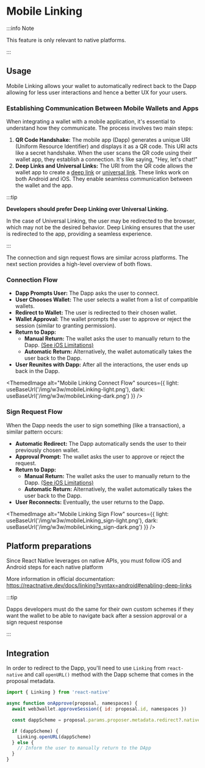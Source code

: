 
# Mobile Linking

:::info Note

This feature is only relevant to native platforms.

:::

## Usage

Mobile Linking allows your wallet to automatically redirect back to the Dapp allowing for less user interactions and hence a better UX for your users.

### Establishing Communication Between Mobile Wallets and Apps

When integrating a wallet with a mobile application, it's essential to understand how they communicate. The process involves two main steps:

1. **QR Code Handshake:** The mobile app (Dapp) generates a unique URI (Uniform Resource Identifier) and displays it as a QR code. This URI acts like a secret handshake. When the user scans the QR code using their wallet app, they establish a connection. It's like saying, "Hey, let's chat!"
2. **Deep Links and Universal Links:** The URI from the QR code allows the wallet app to create a [deep link](https://support.google.com/google-ads/answer/10023042?hl=en#:~:text=Deep%20links%20send%20mobile%20device,%2C%20Shopping%2C%20and%20Display%20campaigns.) or [universal link](https://developer.apple.com/ios/universal-links/). These links work on both Android and iOS. They enable seamless communication between the wallet and the app.

:::tip

**Developers should prefer Deep Linking over Universal Linking.**

In the case of Universal Linking, the user may be redirected to the browser, which may not be the desired behavior. Deep Linking ensures that the user is redirected to the app, providing a seamless experience.

:::

The connection and sign request flows are similar across platforms.
The next section provides a high-level overview of both flows.

### Connection Flow

- **Dapp Prompts User:** The Dapp asks the user to connect.
- **User Chooses Wallet:** The user selects a wallet from a list of compatible wallets.
- **Redirect to Wallet:** The user is redirected to their chosen wallet.
- **Wallet Approval:** The wallet prompts the user to approve or reject the session (similar to granting permission).
- **Return to Dapp:**
  - **Manual Return:** The wallet asks the user to manually return to the Dapp. [(See iOS Limitations)](?platform=ios#redirects-on-ios-17-and-above)
  - **Automatic Return:** Alternatively, the wallet automatically takes the user back to the Dapp.
- **User Reunites with Dapp:** After all the interactions, the user ends up back in the Dapp.

<ThemedImage
  alt="Mobile Linking Connect Flow"
  sources={{
    light: useBaseUrl('/img/w3w/mobileLinking-light.png'),
    dark: useBaseUrl('/img/w3w/mobileLinking-dark.png')
  }}
/>

### Sign Request Flow

When the Dapp needs the user to sign something (like a transaction), a similar pattern occurs:

- **Automatic Redirect:** The Dapp automatically sends the user to their previously chosen wallet.
- **Approval Prompt:** The wallet asks the user to approve or reject the request.
- **Return to Dapp:**
  - **Manual Return:** The wallet asks the user to manually return to the Dapp. [(See iOS Limitations)](?platform=ios#redirects-on-ios-17-and-above)
  - **Automatic Return:** Alternatively, the wallet automatically takes the user back to the Dapp.
- **User Reconnects:** Eventually, the user returns to the Dapp.

<ThemedImage
  alt="Mobile Linking Sign Flow"
  sources={{
    light: useBaseUrl('/img/w3w/mobileLinking_sign-light.png'),
    dark: useBaseUrl('/img/w3w/mobileLinking_sign-dark.png')
  }}
/>

## Platform preparations

Since React Native leverages on native APIs, you must follow iOS and Android steps for each native platform

More information in official documentation: https://reactnative.dev/docs/linking?syntax=android#enabling-deep-links

:::tip

Dapps developers must do the same for their own custom schemes if they want the wallet to be able to navigate back after a session approval or a sign request response

:::

## Integration

In order to redirect to the Dapp, you'll need to use `Linking` from `react-native` and call `openURL()` method with the Dapp scheme that comes in the proposal metadata.

```js
import { Linking } from 'react-native'

async function onApprove(proposal, namespaces) {
  await web3wallet.approveSession({ id: proposal.id, namespaces })

  const dappScheme = proposal.params.proposer.metadata.redirect?.native

  if (dappScheme) {
    Linking.openURL(dappScheme)
  } else {
    // Inform the user to manually return to the DApp
  }
}
```